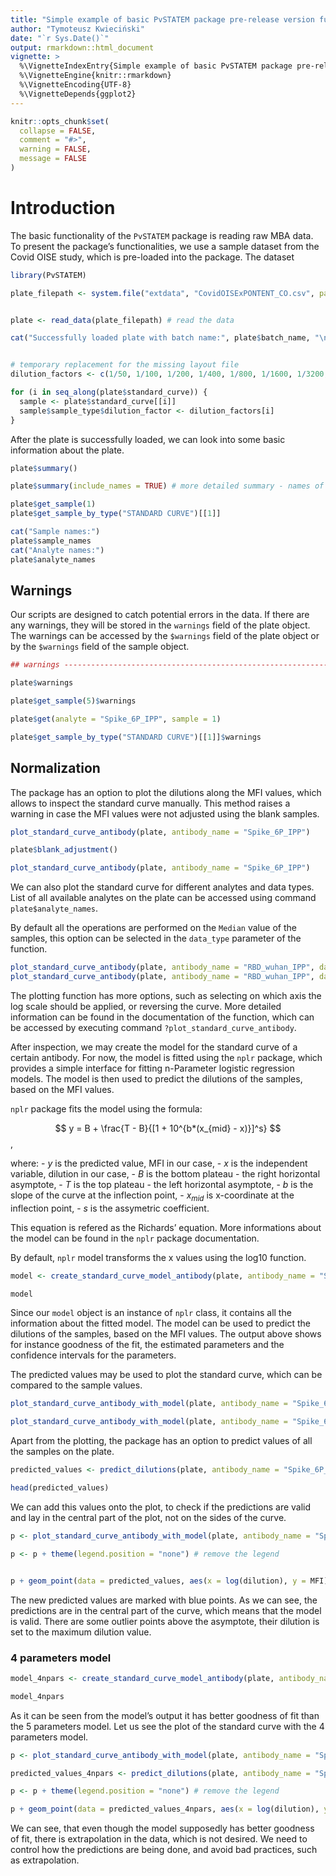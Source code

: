 ```yaml
---
title: "Simple example of basic PvSTATEM package pre-release version functionalities"
author: "Tymoteusz Kwieciński"
date: "`r Sys.Date()`"
output: rmarkdown::html_document
vignette: >
  %\VignetteIndexEntry{Simple example of basic PvSTATEM package pre-release version functionalities}
  %\VignetteEngine{knitr::rmarkdown}
  %\VignetteEncoding{UTF-8}
  %\VignetteDepends{ggplot2}
---
```


```r
knitr::opts_chunk$set(
  collapse = FALSE,
  comment = "#>",
  warning = FALSE,
  message = FALSE
)
```

# Introduction

The basic functionality of the `PvSTATEM` package is reading raw MBA data. To present the package's functionalities, we use a sample dataset from the Covid OISE study, which is pre-loaded into the package. The dataset

```r
library(PvSTATEM)

plate_filepath <- system.file("extdata", "CovidOISExPONTENT_CO.csv", package = "PvSTATEM", mustWork = TRUE) # get the filepath of the csv dataset


plate <- read_data(plate_filepath) # read the data

cat("Successfully loaded plate with batch name:", plate$batch_name, "\n")


# temporary replacement for the missing layout file
dilution_factors <- c(1/50, 1/100, 1/200, 1/400, 1/800, 1/1600, 1/3200, 1/6400, 1/12800, 1/25600, 1/102400)

for (i in seq_along(plate$standard_curve)) {
  sample <- plate$standard_curve[[i]]
  sample$sample_type$dilution_factor <- dilution_factors[i]
}
```

After the plate is successfully loaded, we can look into some basic information about the plate.

```r
plate$summary()

plate$summary(include_names = TRUE) # more detailed summary - names of the types

plate$get_sample(1)
plate$get_sample_by_type("STANDARD CURVE")[[1]]

cat("Sample names:")
plate$sample_names
cat("Analyte names:")
plate$analyte_names
```

## Warnings

Our scripts are designed to catch potential errors in the data. If there are any warnings, they will be stored in the `warnings` field of the plate object. The warnings can be accessed by the `$warnings` field of the plate object or by the `$warnings` field of the sample object.

```r
## warnings ----------------------------------------------------------------

plate$warnings

plate$get_sample(5)$warnings

plate$get(analyte = "Spike_6P_IPP", sample = 1)

plate$get_sample_by_type("STANDARD CURVE")[[1]]$warnings
```

## Normalization

The package has an option to plot the dilutions along the MFI values, which allows to inspect the standard curve manually. This method raises a warning in case the MFI values were not adjusted using the blank samples.

```r
plot_standard_curve_antibody(plate, antibody_name = "Spike_6P_IPP")

plate$blank_adjustment()

plot_standard_curve_antibody(plate, antibody_name = "Spike_6P_IPP")

```

We can also plot the standard curve for different analytes and data types. List of all available analytes on the plate can be accessed using command `plate$analyte_names`.

By default all the operations are performed on the `Median` value of the samples, this option can be selected in the `data_type` parameter of the function.

```r

plot_standard_curve_antibody(plate, antibody_name = "RBD_wuhan_IPP", data_type = "Mean")
plot_standard_curve_antibody(plate, antibody_name = "RBD_wuhan_IPP", data_type = "Avg Net MFI")

```

The plotting function has more options, such as selecting on which axis the log scale should be applied, or reversing the curve. More detailed information can be found in the documentation of the function, which can be accessed by executing command `?plot_standard_curve_antibody`.

After inspection, we may create the model for the standard curve of a certain antibody. For now, the model is fitted using the `nplr` package, which provides a simple interface for fitting n-Parameter logistic regression models. The model is then used to predict the dilutions of the samples, based on the MFI values.

`nplr` package fits the model using the formula:

$$ y = B + \frac{T - B}{[1 + 10^{b*(x_{mid} - x)}]^s} $$,

where: - $y$ is the predicted value, MFI in our case, - $x$ is the independent variable, dilution in our case, - $B$ is the bottom plateau - the right horizontal asymptote, - $T$ is the top plateau - the left horizontal asymptote, - $b$ is the slope of the curve at the inflection point, - $x_{mid}$ is x-coordinate at the inflection point, - $s$ is the assymetric coefficient.

This equation is refered as the Richards' equation. More informations about the model can be found in the `nplr` package documentation.

By default, `nplr` model transforms the x values using the log10 function.

```r
model <- create_standard_curve_model_antibody(plate, antibody_name = "Spike_6P_IPP")

model
```

Since our `model` object is an instance of `nplr` class, it contains all the information about the fitted model. The model can be used to predict the dilutions of the samples, based on the MFI values. The output above shows for instance goodness of the fit, the estimated parameters and the confidence intervals for the parameters.

The predicted values may be used to plot the standard curve, which can be compared to the sample values.

```r

plot_standard_curve_antibody_with_model(plate, antibody_name = "Spike_6P_IPP", model)

plot_standard_curve_antibody_with_model(plate, antibody_name = "Spike_6P_IPP", model, log_scale = c("dilutions"))
```

Apart from the plotting, the package has an option to predict values of all the samples on the plate.

```r

predicted_values <- predict_dilutions(plate, antibody_name = "Spike_6P_IPP", model)

head(predicted_values)
```
We can add this values onto the plot, to check if the predictions are valid and lay in the central part of the plot, not on the sides of the curve.

```r

p <- plot_standard_curve_antibody_with_model(plate, antibody_name = "Spike_6P_IPP", model, log_scale = c("dilutions"))

p <- p + theme(legend.position = "none") # remove the legend


p + geom_point(data = predicted_values, aes(x = log(dilution), y = MFI), color = "blue")

```
The new predicted values are marked with blue points. As we can see, the predictions are in the central part of the curve, which means that the model is valid. There are some outlier points above the asymptote, their dilution is set to the maximum dilution value.


### 4 parameters model

```r
model_4npars <- create_standard_curve_model_antibody(plate, antibody_name = "Spike_6P_IPP", npars = 4)

model_4npars

```
As it can be seen from the model's output it has better goodness of fit than the 5 parameters model. Let us see the plot of the standard curve with the 4 parameters model.

```r

p <- plot_standard_curve_antibody_with_model(plate, antibody_name = "Spike_6P_IPP", model_4npars, log_scale = c("dilutions"))

predicted_values_4npars <- predict_dilutions(plate, antibody_name = "Spike_6P_IPP", model_4npars)

p <- p + theme(legend.position = "none") # remove the legend

p + geom_point(data = predicted_values_4npars, aes(x = log(dilution), y = MFI), color = "blue")

```

We can see, that even though the model supposedly has better goodness of fit, there is extrapolation in the data, which is not desired. We need to control how the predictions are being done, and avoid bad practices, such as extrapolation. 

